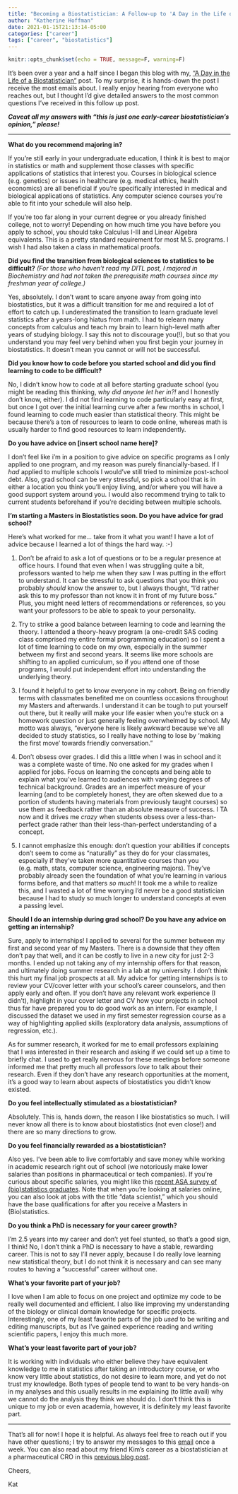 ```yaml
---
title: "Becoming a Biostatistician: A Follow-up to 'A Day in the Life of a Biostatistician'"
author: "Katherine Hoffman"
date: 2021-01-15T21:13:14-05:00
categories: ["career"]
tags: ["career", "biostatistics"]
---
```


```r
knitr::opts_chunk$set(echo = TRUE, message=F, warning=F)
```

It's been over a year and a half since I began this blog with my, [“A Day in the Life of a Biostatistician”](https://www.khstats.com/blog/ditl-biostats/) post. To my surprise, it is hands-down the post I receive the most emails about. I really enjoy hearing from everyone who reaches out, but I thought I’d give detailed answers to the most common questions I've received in this follow up post.

***Caveat all my answers with "this is just one early-career biostatistician's opinion," please!***

***

**What do you recommend majoring in?**

If you’re still early in your undergraduate education, I think it is best to major in statistics or math and supplement those classes with specific applications of statistics that interest you. Courses in biological science (e.g. genetics) or issues in healthcare (e.g. medical ethics, health economics) are all beneficial if you’re specifically interested in medical and biological applications of statistics. Any computer science courses you’re able to fit into your schedule will also help.

If you’re too far along in your current degree or you already finished college, not to worry! Depending on how much time you have before you apply to school, you should take Calculus I-III and Linear Algebra equivalents. This is a pretty standard requirement for most M.S. programs. I wish I had also taken a class in mathematical proofs. 

**Did you find the transition from biological sciences to statistics to be difficult?** *(For those who haven’t read my DITL post, I majored in Biochemistry and had not taken the prerequisite math courses since my freshman year of college.)*

Yes, absolutely. I don’t want to scare anyone away from going into biostatistics, but it was a difficult transition for me and required a lot of effort to catch up. I underestimated the transition to learn graduate level statistics after a years-long hiatus from math. I had to relearn many concepts from calculus and teach my brain to learn high-level math after years of studying biology. I say this not to discourage you(!), but so that you understand you may feel very behind when you first begin your journey in biostatistics. It doesn’t mean you cannot or will not be successful.

**Did you know how to code before you started school and did you find learning to code to be difficult?**

No, I didn’t know how to code at all before starting graduate school (you might be reading this thinking, *why did anyone let her in?!* and I honestly don’t know, either). I did not find learning to code particularly easy at first, but once I got over the initial learning curve after a few months in school, I found learning to code much easier than statistical theory. This might be because there’s a ton of resources to learn to code online, whereas math is usually harder to find good resources to learn independently.

**Do you have advice on [insert school name here]?**

I don’t feel like i’m in a position to give advice on specific programs as I only applied to one program, and my reason was purely financially-based. If I *had* applied to multiple schools I would’ve still tried to minimize post-school debt. Also, grad school can be very stressful, so pick a school that is in either a location you think you’ll enjoy living, and/or where you will have a good support system around you. I would also recommend trying to talk to current students beforehand if you're deciding between multiple schools.

**I'm starting a Masters in Biostatistics soon. Do you have advice for grad school?**

Here's what worked for me… take from it what you want! I have a lot of advice because I learned a lot of things the hard way. :-)

1. Don’t be afraid to ask a lot of questions or to be a regular presence at office hours. I found that even when I was struggling quite a bit, professors wanted to help me when they saw I was putting in the effort to understand. It can be stressful to ask questions that you think you probably *should* know the answer to, but I always thought, “I’d rather ask this to my professor than not know it in front of my future boss.” Plus, you might need letters of recommendations or references, so you want your professors to be able to speak to your personality.

2. Try to strike a good balance between learning to code and learning the theory. I attended a theory-heavy program (a one-credit SAS coding class comprised my entire formal programming education) so I spent a lot of time learning to code on my own, especially in the summer between my first and second years. It seems like more schools are shifting to an applied curriculum, so if you attend one of those programs, I would put independent effort into understanding the underlying theory.

3. I found it helpful to get to know everyone in my cohort. Being on friendly terms with classmates benefited me on countless occasions throughout my Masters and afterwards. I understand it can be tough to put yourself out there, but it really will make your life easier when you’re stuck on a homework question or just generally feeling overwhelmed by school. My motto was always, “everyone here is likely awkward because we’ve all decided to study statistics, so I really have nothing to lose by 'making the first move' towards friendly conversation.”

4. Don’t obsess over grades. I did this a little when I was in school and it was a complete waste of time. No one asked for my grades when I applied for jobs. Focus on learning the concepts and being able to explain what you’ve learned to audiences with varying degrees of technical background. Grades are an imperfect measure of your learning (and to be completely honest, they are often skewed due to a portion of students having materials from previously taught courses) so use them as feedback rather than an absolute measure of success. I TA now and it drives me *crazy* when students obsess over a less-than-perfect grade rather than their less-than-perfect understanding of a concept.

5. I cannot emphasize this enough: don’t question your abilities if concepts don’t seem to come as “naturally” as they do for your classmates, especially if they've taken more quantitative courses than you (e.g. math, stats, computer science, engineering majors). They’ve probably already seen the foundation of what you’re learning in various forms before, and that matters *so much*! It took me a while to realize this, and I wasted a lot of time worrying I’d never be a good statistician because I had to study so much longer to understand concepts at even a passing level.

**Should I do an internship during grad school? Do you have any advice on getting an internship?**

Sure, apply to internships! I applied to several for the summer between my first and second year of my Masters. There is a downside that they often don’t pay that well, and it can be costly to live in a new city for just 2-3 months. I ended up not taking any of my internship offers for that reason, and ultimately doing summer research in a lab at my university. I don’t think this hurt my final job prospects at all. My advice for getting internships is to review your CV/cover letter with your school’s career counselors, and then apply early and often. If you don’t have any relevant work experience (I didn’t), highlight in your cover letter and CV how your projects in school thus far have prepared you to do good work as an intern. For example, I discussed the dataset we used in my first semester regression course as a way of highlighting applied skills (exploratory data analysis, assumptions of regression, etc.).

As for summer research, it worked for me to email professors explaining that I was interested in their research and asking if we could set up a time to briefly chat. I used to get really nervous for these meetings before someone informed me that pretty much all professors *love* to talk about their research. Even if they don’t have any research opportunities at the moment, it’s a good way to learn about aspects of biostatistics you didn’t know existed.

**Do you feel intellectually stimulated as a biostatistician?**

Absolutely. This is, hands down, the reason I like biostatistics so much. I will never know all there is to know about biostatistics (not even close!) and there are so many directions to grow.

**Do you feel financially rewarded as a biostatistician?**

Also yes. I’ve been able to live comfortably and save money while working in academic research right out of school (we notoriously make lower salaries than positions in pharmaceutical or tech companies). If you're curious about specific salaries, you might like this [recent ASA survey of (bio)statistics graduates](https://magazine.amstat.org/blog/2019/08/01/mastergraduate/). Note that when you're looking at salaries online, you can also look at jobs with the title "data scientist," which you should have the base qualifications for after you receive a Masters in (Bio)statistics.

**Do you think a PhD is necessary for your career growth?**

I’m 2.5 years into my career and don’t yet feel stunted, so that’s a good sign, I think! No, I don’t think a PhD is necessary to have a stable, rewarding career. This is not to say I’ll never apply, because I do really love learning new statistical theory, but I do not think it is necessary and can see many routes to having a “successful” career without one. 

**What’s your favorite part of your job? **

I love when I am able to focus on one project and optimize my code to be really well documented and efficient. I also like improving my understanding of the biology or clinical domain knowledge for specific projects. Interestingly, one of my least favorite parts of the job *used* to be writing and editing manuscripts, but as I’ve gained experience reading and writing scientific papers, I enjoy this much more.

**What’s your least favorite part of your job? **

It is working with individuals who either believe they have equivalent knowledge to me in statistics after taking an introductory course, or who know very little about statistics, do not desire to learn more, and yet do not trust my knowledge. Both types of people tend to want to be very hands-on in my analyses and this usually results in me explaining (to little avail) why we cannot do the analysis they think we should do. I don’t think this is unique to my job or even academia, however, it is definitely my least favorite part.

***

That’s all for now! I hope it is helpful. As always feel free to reach out if you have other questions; I try to answer my messages to this [email](mailto:kathoffman.stats@gmail.com) once a week. You can also read about my friend Kim’s career as a biostatistician at a pharmaceutical CRO in this [previous blog post](https://www.khstats.com/blog/ditl/pharma-cro/).

Cheers,

Kat
